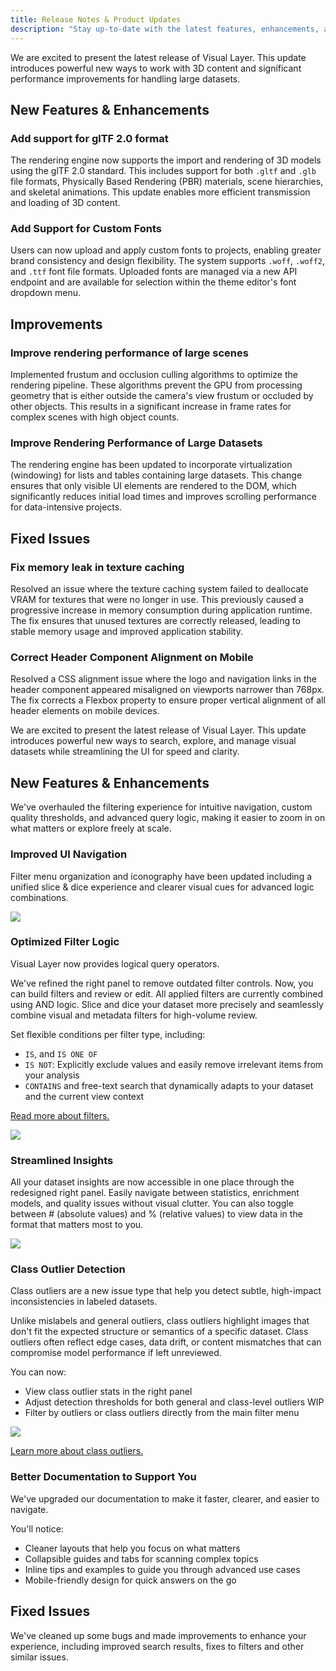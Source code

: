 ```yaml
---
title: Release Notes & Product Updates
description: "Stay up-to-date with the latest features, enhancements, and bug fixes in Visual Layer. This page provides a comprehensive changelog of all product updates."
---
```


<Update label="2025-08-11" >
We are excited to present the latest release of Visual Layer. This update introduces powerful new ways to work with 3D content and significant performance improvements for handling large datasets.

## New Features & Enhancements

### Add support for glTF 2.0 format

The rendering engine now supports the import and rendering of 3D models using the glTF 2.0 standard. This includes support for both `.gltf` and `.glb` file formats, Physically Based Rendering (PBR) materials, scene hierarchies, and skeletal animations. This update enables more efficient transmission and loading of 3D content.

### Add Support for Custom Fonts

Users can now upload and apply custom fonts to projects, enabling greater brand consistency and design flexibility. The system supports `.woff`, `.woff2`, and `.ttf` font file formats. Uploaded fonts are managed via a new API endpoint and are available for selection within the theme editor's font dropdown menu.

## Improvements

### Improve rendering performance of large scenes

Implemented frustum and occlusion culling algorithms to optimize the rendering pipeline. These algorithms prevent the GPU from processing geometry that is either outside the camera's view frustum or occluded by other objects. This results in a significant increase in frame rates for complex scenes with high object counts.

### Improve Rendering Performance of Large Datasets

The rendering engine has been updated to incorporate virtualization (windowing) for lists and tables containing large datasets. This change ensures that only visible UI elements are rendered to the DOM, which significantly reduces initial load times and improves scrolling performance for data-intensive projects.

## Fixed Issues

### Fix memory leak in texture caching

Resolved an issue where the texture caching system failed to deallocate VRAM for textures that were no longer in use. This previously caused a progressive increase in memory consumption during application runtime. The fix ensures that unused textures are correctly released, leading to stable memory usage and improved application stability.

### Correct Header Component Alignment on Mobile

Resolved a CSS alignment issue where the logo and navigation links in the header component appeared misaligned on viewports narrower than 768px. The fix corrects a Flexbox property to ensure proper vertical alignment of all header elements on mobile devices.
</Update>

<Update label="2025-05-08" >
We are excited to present the latest release of Visual Layer. This update introduces powerful new ways to search, explore, and manage visual datasets while streamlining the UI for speed and clarity.

## New Features & Enhancements

We've overhauled the filtering experience for intuitive navigation, custom quality thresholds, and advanced query logic, making it easier to zoom in on what matters or explore freely at scale.

### Improved UI Navigation

Filter menu organization and iconography have been updated including a unified slice & dice experience and clearer visual cues for advanced logic combinations.

<Frame>
  <img src="/images/highlight-filters-and-insights.png" />
</Frame>

### Optimized Filter Logic

Visual Layer now provides logical query operators. 

We've refined the right panel to remove outdated filter controls. Now, you can build filters and review or edit. All applied filters are currently combined using AND logic. Slice and dice your dataset more precisely and seamlessly combine visual and metadata filters for high-volume review. 

Set flexible conditions per filter type, including:

* `IS`, and `IS ONE OF`
* `IS NOT`: Explicitly exclude values and easily remove irrelevant items from your analysis
* `CONTAINS` and free-text search that dynamically adapts to your dataset and the current view context

[Read more about filters.](/docs/exploring-datasets/filter-dataset)

<Frame>
  <img src="/images/filters-operators-2.png" />
</Frame>

### Streamlined Insights 

All your dataset insights are now accessible in one place through the redesigned right panel. Easily navigate between statistics, enrichment models, and quality issues without visual clutter. You can also toggle between # (absolute values) and % (relative values) to view data in the format that matters most to you.

<Frame>
  <img src="/images/issues-toggle.gif" />
</Frame>

### Class Outlier Detection

Class outliers are a new issue type that help you detect subtle, high-impact inconsistencies in labeled datasets.

Unlike mislabels and general outliers, class outliers highlight images that don't fit the expected structure or semantics of a specific dataset. Class outliers often reflect edge cases, data drift, or content mismatches that can compromise model performance if left unreviewed.

You can now:

* View class outlier stats in the right panel
* Adjust detection thresholds for both general and class-level outliers WIP
* Filter by outliers or class outliers directly from the main filter menu

<Frame>
  <img src="/images/filters-outliers-classoutliers.png" />
</Frame>

[Learn more about class outliers.](/docs/exploring-datasets/class-outlier)

### Better Documentation to Support You

We've upgraded our documentation to make it faster, clearer, and easier to navigate. 

You'll notice:

* Cleaner layouts that help you focus on what matters
* Collapsible guides and tabs for scanning complex topics
* Inline tips and examples to guide you through advanced use cases
* Mobile-friendly design for quick answers on the go

## Fixed Issues

We've cleaned up some bugs and made improvements to enhance your experience, including improved search results, fixes to filters and other similar issues.
</Update>